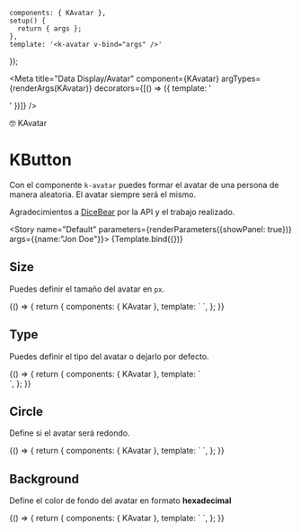 
    components: { KAvatar },
    setup() {
      return { args };
    },
    template: '<k-avatar v-bind="args" />'
});

<Meta title="Data Display/Avatar" component={KAvatar} argTypes={renderArgs(KAvatar)} decorators={[() => ({ template: '<div class="flex items-center justify-center p-10"><story /></div>' })]} />

<SHead image="https://media3.giphy.com/media/Cu87j5pPIL1hS/giphy.gif?cid=ecf05e47wwz771td1t86kiibuastopo4ywkqzs9oa71hvio8&rid=giphy.gif&ct=g">🤓 KAvatar</SHead>

# KButton
Con el componente `k-avatar` puedes formar el avatar de una persona de manera aleatoria. El avatar siempre será el mismo.

Agradecimientos a [DiceBear](https://www.dicebear.com/styles/notionists-neutral) por la API y el trabajo realizado.

<Story name="Default" parameters={renderParameters({showPanel: true})} args={{name:"Jon Doe"}}>
  {Template.bind({})}
</Story>

<ArgsTable story="Default" />

## **Size**
Puedes definir el tamaño del avatar en `px`.

<Canvas>
  <Story name="Size" argTypes={renderArgs(KAvatar, {}, true)} parameters={renderParameters({showPanel: false})}>
    {() => {
      return {
        components: { KAvatar },
        template: `
          <k-avatar :size="80" class="mr-4" name="Jhon" />
          <k-avatar :size="120" class="mr-4" name="Mery" />
          <k-avatar :size="160" class="mr-4" name="Adam" />
          <k-avatar :size="200" name="Luca" />
        `,
      };
    }}
  </Story>
</Canvas>

## **Type**
Puedes definir el tipo del avatar o dejarlo por defecto.

<Canvas>
  <Story name="Type" argTypes={renderArgs(KAvatar, {}, true)} parameters={renderParameters({showPanel: false})}>
    {() => {
      return {
        components: { KAvatar },
        template: `
          <div class="flex flex-row gap-2">
            <k-avatar :size="120" type="lorelei" class="mr-4" name="Jhon" bg-color="#f0f0f0" />
            <k-avatar :size="120" type="notionists-neutral" class="mr-4" name="Jhon" bg-color="#f0f0f0" />
            <k-avatar :size="120" type="notionists" class="mr-4" name="Jhon" bg-color="#f0f0f0" />
            <k-avatar :size="120" type="micah" class="mr-4" name="Jhon" bg-color="#f0f0f0" />
            <k-avatar :size="120" type="miniavs" name="Jhon" bg-color="#f0f0f0" />
          </div>
        `,
      };
    }}
  </Story>
</Canvas>

## **Circle**
Define si el avatar será redondo.

<Canvas>
  <Story name="Circle" argTypes={renderArgs(KAvatar, {}, true)} parameters={renderParameters({showPanel: false})}>
    {() => {
      return {
        components: { KAvatar },
        template: `
          <k-avatar circle :size="80" class="mr-4" name="Jhon" />
          <k-avatar circle :size="120" class="mr-4" name="Mery" />
          <k-avatar circle :size="160" class="mr-4" name="Adam" />
          <k-avatar circle :size="200" name="Luca" />
        `,
      };
    }}
  </Story>
</Canvas>

## **Background**
Define el color de fondo del avatar en formato **hexadecimal**

<Canvas>
  <Story name="Background" argTypes={renderArgs(KAvatar, {}, true)} parameters={renderParameters({showPanel: false})}>
    {() => {
      return {
        components: { KAvatar },
        template: `
          <k-avatar :size="200" bg-color="#ff00ff" name="Jhon" />
        `,
      };
    }}
  </Story>
</Canvas>